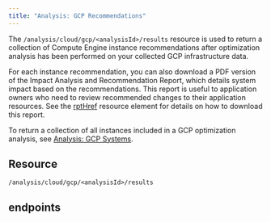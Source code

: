 ```yaml
---
title: "Analysis: GCP Recommendations"
---
```


The `/analysis/cloud/gcp/<analysisId>/results` resource is used to return a collection of Compute Engine instance recommendations after optimization analysis has been performed on your collected GCP infrastructure data.

For each instance recommendation, you can also download a PDF version of the Impact Analysis and Recommendation Report, which details system impact based on the recommendations. This report is useful to application owners who need to review recommended changes to their application resources. See the [rptHref](#_rptHref) resource element for details on how to download this report.

To return a collection of all instances included in a GCP optimization analysis, see [Analysis: GCP Systems](./Analysis_GCP_Systems).

## Resource

```
/analysis/cloud/gcp/<analysisId>/results
```
## endpoints

<CardGroup cols={2}>
    <Card title="List Gcp Recommendations" href="/docs-api/WebHelp_Densify_API_Cloud/Content/API_Guide/Analysis_GCP_Results/listGcpRecommendations" arrow/>
</CardGroup>